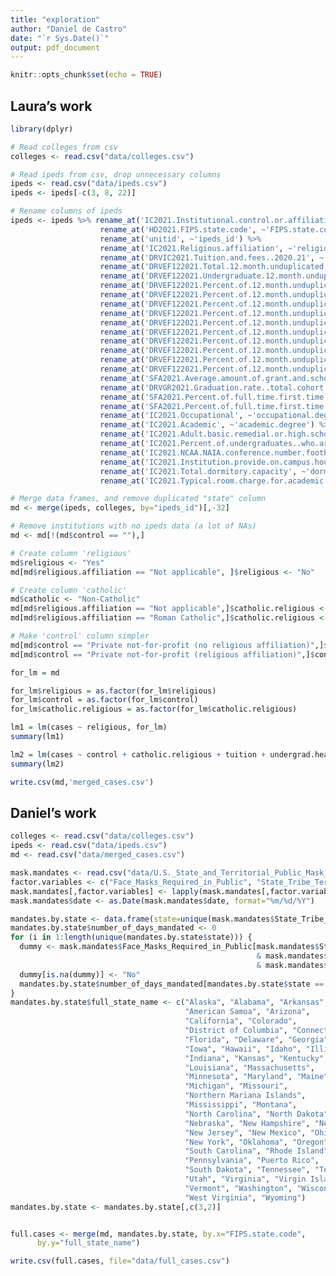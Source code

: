 ```yaml
---
title: "exploration"
author: "Daniel de Castro"
date: "`r Sys.Date()`"
output: pdf_document
---
```


```r
knitr::opts_chunk$set(echo = TRUE)
```

## Laura's work

```r
library(dplyr)
```

```r
# Read colleges from csv
colleges <- read.csv("data/colleges.csv")

# Read ipeds from csv, drop unnecessary columns
ipeds <- read.csv("data/ipeds.csv")
ipeds <- ipeds[-c(3, 8, 22)]

# Rename columns of ipeds 
ipeds <- ipeds %>% rename_at('IC2021.Institutional.control.or.affiliation', ~'control') %>% 
                    rename_at('HD2021.FIPS.state.code', ~'FIPS.state.code') %>% 
                    rename_at('unitid', ~'ipeds_id') %>% 
                    rename_at('IC2021.Religious.affiliation', ~'religious.affiliation') %>%
                    rename_at('DRVIC2021.Tuition.and.fees..2020.21', ~'tuition') %>% 
                    rename_at('DRVEF122021.Total.12.month.unduplicated.headcount', ~'total.headcount') %>% 
                    rename_at('DRVEF122021.Undergraduate.12.month.unduplicated.headcount', ~'undergrad.headcount') %>% 
                    rename_at('DRVEF122021.Percent.of.12.month.unduplicated.headcount.that.are.American.Indian.or.Alaska.Native', ~'percent.american.native') %>% 
                    rename_at('DRVEF122021.Percent.of.12.month.unduplicated.headcount.that.are.Asian', ~'percent.asian') %>% 
                    rename_at('DRVEF122021.Percent.of.12.month.unduplicated.headcount.that.are.Black.or.African.American', ~'percent.black') %>% 
                    rename_at('DRVEF122021.Percent.of.12.month.unduplicated.headcount.that.are.Hispanic.Latino', ~'percent.hispanic.latino') %>% 
                    rename_at('DRVEF122021.Percent.of.12.month.unduplicated.headcount.that.are.Native.Hawaiian.or.Other.Pacific.Islander', ~'percent.pacific.islander') %>% 
                    rename_at('DRVEF122021.Percent.of.12.month.unduplicated.headcount.that.are.White', ~'percent.white') %>% 
                    rename_at('DRVEF122021.Percent.of.12.month.unduplicated.headcount.that.are.two.or.more.races', ~'percent.two.more.races') %>% 
                    rename_at('DRVEF122021.Percent.of.12.month.unduplicated.headcount.that.are.race.ethnicity.unknown', ~'percent.NA.race') %>% 
                    rename_at('DRVEF122021.Percent.of.12.month.unduplicated.headcount.that.are.Nonresident.Alien', ~'percent.nonres.alien') %>% 
                    rename_at('DRVEF122021.Percent.of.12.month.unduplicated.headcount.that.are.women', ~'percent.women') %>% 
                    rename_at('SFA2021.Average.amount.of.grant.and.scholarship.aid.awarded..2020.21', ~'avg.grant.money') %>% 
                    rename_at('DRVGR2021.Graduation.rate..total.cohort', ~'grad.rate') %>% 
                    rename_at('SFA2021.Percent.of.full.time.first.time.undergraduates.awarded.any.financial.aid', ~'percent.fin.aid') %>% 
                    rename_at('SFA2021.Percent.of.full.time.first.time.undergraduates.awarded.student.loans', ~'percent.student.loan') %>% 
                    rename_at('IC2021.Occupational', ~'occupational.degree') %>% 
                    rename_at('IC2021.Academic', ~'academic.degree') %>% 
                    rename_at('IC2021.Adult.basic.remedial.or.high.school.equivalent', ~'hs.equivelant.degree') %>% 
                    rename_at('IC2021.Percent.of.undergraduates..who.are.formally.registered.as.students.with.disabilities..when.percentage.is.more.than.3.percent', ~'percent.disability') %>% 
                    rename_at('IC2021.NCAA.NAIA.conference.number.football', ~'NCAA.football') %>% 
                    rename_at('IC2021.Institution.provide.on.campus.housing', ~'on.campus.housing') %>% 
                    rename_at('IC2021.Total.dormitory.capacity', ~'dorm.capacity') %>% 
                    rename_at('IC2021.Typical.room.charge.for.academic.year', ~'dorm.room.price')
```


```r
# Merge data frames, and remove duplicated "state" column 
md <- merge(ipeds, colleges, by="ipeds_id")[,-32]

# Remove institutions with no ipeds data (a lot of NAs)
md <- md[!(md$control == ""),]

# Create column 'religious' 
md$religious <- "Yes"
md[md$religious.affiliation == "Not applicable", ]$religious <- "No"

# Create column 'catholic'
md$catholic <- "Non-Catholic"
md[md$religious.affiliation == "Not applicable",]$catholic.religious <- "No"
md[md$religious.affiliation == "Roman Catholic",]$catholic.religious <- "Yes"

# Make 'control' column simpler
md[md$control == "Private not-for-profit (no religious affiliation)",]$control <- "Private not-for-profit"
md[md$control == "Private not-for-profit (religious affiliation)",]$control <- "Private not-for-profit"

for_lm = md

for_lm$religious = as.factor(for_lm$religious)
for_lm$control = as.factor(for_lm$control)
for_lm$catholic.religious = as.factor(for_lm$catholic.religious)

lm1 = lm(cases ~ religious, for_lm)
summary(lm1)

lm2 = lm(cases ~ control + catholic.religious + tuition + undergrad.headcount, for_lm)
summary(lm2)

write.csv(md,'merged_cases.csv')
```

## Daniel's work 

```r
colleges <- read.csv("data/colleges.csv")
ipeds <- read.csv("data/ipeds.csv")
md <- read.csv("data/merged_cases.csv")
```

```r
mask.mandates <- read.csv("data/U.S._State_and_Territorial_Public_Mask_Mandates_From_April_8__2020_through_August_15__2021_by_State_by_Day.csv")
factor.variables <- c("Face_Masks_Required_in_Public", "State_Tribe_Territory", "order_code")
mask.mandates[,factor.variables] <- lapply(mask.mandates[,factor.variables], as.factor)
mask.mandates$date <- as.Date(mask.mandates$date, format="%m/%d/%Y")
```

```r
mandates.by.state <- data.frame(state=unique(mask.mandates$State_Tribe_Territory))
mandates.by.state$number_of_days_mandated <- 0
for (i in 1:length(unique(mandates.by.state$state))) {
  dummy <- mask.mandates$Face_Masks_Required_in_Public[mask.mandates$State_Tribe_Territory == mandates.by.state$state[i]
                                                       & mask.mandates$date >= as.Date("2020/7/1")
                                                       & mask.mandates$date <= as.Date("2021/5/26")]
  dummy[is.na(dummy)] <- "No"
  mandates.by.state$number_of_days_mandated[mandates.by.state$state == mandates.by.state$state[i]] = sum(dummy == "Yes")
}
mandates.by.state$full_state_name <- c("Alaska", "Alabama", "Arkansas", 
                                       "American Samoa", "Arizona", 
                                       "California", "Colorado", 
                                       "District of Columbia", "Connecticut", 
                                       "Florida", "Delaware", "Georgia", "Guam", 
                                       "Iowa", "Hawaii", "Idaho", "Illinois", 
                                       "Indiana", "Kansas", "Kentucky", 
                                       "Louisiana", "Massachusetts", 
                                       "Minnesota", "Maryland", "Maine", 
                                       "Michigan", "Missouri", 
                                       "Northern Mariana Islands", 
                                       "Mississippi", "Montana", 
                                       "North Carolina", "North Dakota", 
                                       "Nebraska", "New Hampshire", "Nevada", 
                                       "New Jersey", "New Mexico", "Ohio", 
                                       "New York", "Oklahoma", "Oregon", 
                                       "South Carolina", "Rhode Island", 
                                       "Pennsylvania", "Puerto Rico", 
                                       "South Dakota", "Tennessee", "Texas", 
                                       "Utah", "Virginia", "Virgin Islands", 
                                       "Vermont", "Washington", "Wisconsin", 
                                       "West Virginia", "Wyoming")
mandates.by.state <- mandates.by.state[,c(3,2)]


full.cases <- merge(md, mandates.by.state, by.x="FIPS.state.code", 
      by.y="full_state_name")
```

```r
write.csv(full.cases, file="data/full_cases.csv")
```




